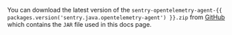 You can download the latest version of the `sentry-opentelemetry-agent-{{ packages.version('sentry.java.opentelemetry-agent') }}.zip` from [GitHub](https://github.com/getsentry/sentry-java/releases/) which contains the `JAR` file used in this docs page.
